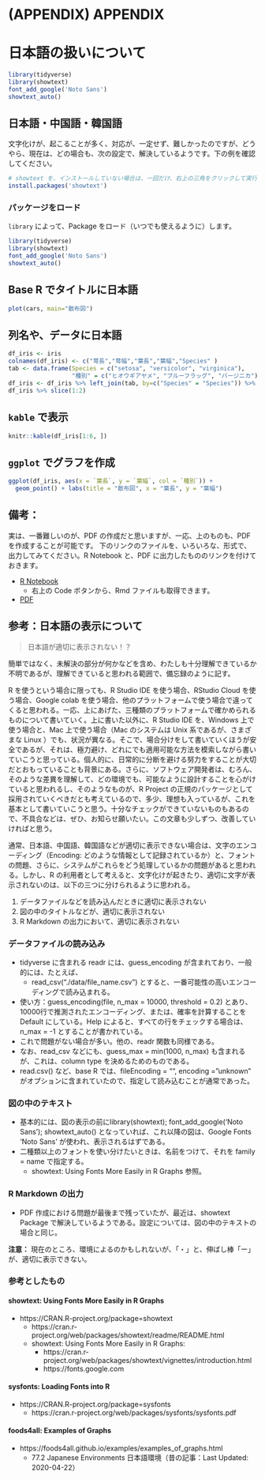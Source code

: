 # (APPENDIX) APPENDIX {-}
# 日本語の扱いについて {#japanese}

```r
library(tidyverse)
library(showtext) 
font_add_google('Noto Sans')
showtext_auto()
```

## 日本語・中国語・韓国語

文字化けが、起こることが多く、対応が、一定せず、難しかったのですが、どうやら、現在は、どの場合も、次の設定で、解決しているようです。下の例を確認してください。

```r
# showtext を、インストールしていない場合は、一回だけ、右上の三角をクリックして実行
install.packages('showtext')
```

### パッケージをロード

`library` によって、Package をロード（いつでも使えるように）します。

```r
library(tidyverse)
library(showtext) 
font_add_google('Noto Sans')
showtext_auto()
```

## Base R でタイトルに日本語

```r
plot(cars, main="散布図")
```


## 列名や、データに日本語


```r
df_iris <- iris
colnames(df_iris) <- c("萼長","萼幅","葉長","葉幅","Species" )
tab <- data.frame(Species = c("setosa", "versicolor", "virginica"), 
                  "種別" = c("ヒオウギアヤメ", "ブルーフラッグ", "バージニカ"))
df_iris <- df_iris %>% left_join(tab, by=c("Species" = "Species")) %>% select(-5)
df_iris %>% slice(1:2)
```

## `kable` で表示

```r
knitr::kable(df_iris[1:6, ])
```


## `ggplot` でグラフを作成

```r
ggplot(df_iris, aes(x = `葉長`, y = `葉幅`, col = `種別`)) +
  geom_point() + labs(title = "散布図", x = "葉長", y = "葉幅")
```


## 備考：

実は、一番難しいのが、PDF の作成だと思いますが、一応、上のものも、PDF を作成することが可能です。
下のリンクのファイルを、いろいろな、形式で、出力してみてください。R Notebook と、PDF に出力したもののリンクを付けておきます。

* [R Notebook](https://ds-sl.github.io/intro2r/Rmarkdown-J.nb.html)
  - 右上の Code ボタンから、Rmd ファイルも取得できます。
* [PDF](https://ds-sl.github.io/intro2r/Rmarkdown-J.pdf)

## 参考：日本語の表示について

> 日本語が適切に表示されない！？

簡単ではなく、未解決の部分が何かなどを含め、わたしも十分理解できているか不明であるが、理解できていると思われる範囲で、備忘録のように記す。

R を使うという場合に限っても、R Studio IDE を使う場合、RStudio Cloud を使う場合、Google colab を使う場合、他のプラットフォームで使う場合で違ってくると思われる。一応、上にあげた、三種類のプラットフォームで確かめられるものについて書いていく。上に書いた以外に、R Studio IDE を、Windows 上で使う場合と、Mac 上で使う場合（Mac のシステムは Unix 系であるが、さまざまな Linux ）でも、状況が異なる。そこで、場合分けをして書いていくほうが安全であるが、それは、極力避け、どれにでも適用可能な方法を模索しながら書いていこうと思っている。個人的に、日常的に分断を避ける努力をすることが大切だとおもっていることも背景にある。さらに、ソフトウェア開発者は、むろん、そのような差異を理解して、どの環境でも、可能なように設計することを心がけていると思われるし、そのようなものが、R Project の正規のパッケージとして採用されていくべきだとも考えているので、多少、理想も入っているが、これを基本として書いていこうと思う。十分なチェックができていないものもあるので、不具合などは、ぜひ、お知らせ願いたい。この文章も少しずつ、改善していければと思う。

通常、日本語、中国語、韓国語などが適切に表示できない場合は、文字のエンコーディング（Encoding: どのような情報として記録されているか）と、フォントの問題、さらに、システムがこれらをどう処理しているかの問題があると思われる。しかし、R の利用者として考えると、文字化けが起きたり、適切に文字が表示されないのは、以下の三つに分けられるように思われる。

1. データファイルなどを読み込んだときに適切に表示されない
2. 図の中のタイトルなどが、適切に表示されない
3. R Markdown の出力において、適切に表示されない


### データファイルの読み込み


- tidyverse に含まれる readr には、guess_encoding が含まれており、一般的には、たとえば、
	- read_csv("./data/file_name.csv")  とすると、一番可能性の高いエンコーディングで読み込まれる。
- 使い方：guess_encoding(file, n_max = 10000, threshold = 0.2) とあり、10000行で推測されたエンコーディング、または、確率を計算することを Default にしている。Help によると、すべての行をチェックする場合は、n_max =  -1 とすることが書かれている。
- これで問題がない場合が多い。他の、readr 関数も同様である。
- なお、read_csv などにも、guess_max = min(1000, n_max) も含まれるが、これは、column type を決めるためのものである。
- read.csv() など、base R では、fileEncoding = "", encoding = "unknown" がオプションに含まれていたので、指定して読み込むことが通常であった。


### 図の中のテキスト

- 基本的には、図の表示の前にlibrary(showtext); font_add_google('Noto Sans'); showtext_auto() となっていれば、これ以降の図は、Google Fonts 'Noto Sans' が使われ、表示されるはずである。
- 二種類以上のフォントを使い分けたいときは、名前をつけて、それを family = name で指定する。
	- showtext: Using Fonts More Easily in R Graphs 参照。

### R Markdown の出力

- PDF 作成における問題が最後まで残っていたが、最近は、showtext Package で解決しているようである。設定については、図の中のテキストの場合と同じ。

:::{.rmdcaution}
**注意：** 現在のところ、環境によるのかもしれないが、「・」と、伸ばし棒「ー」が、適切に表示できない。
:::

### 参考としたもの

#### showtext: Using Fonts More Easily in R Graphs

- https://CRAN.R-project.org/package=showtext
	- https://cran.r-project.org/web/packages/showtext/readme/README.html
	- showtext: Using Fonts More Easily in R Graphs: 
		- https://cran.r-project.org/web/packages/showtext/vignettes/introduction.html
		- https://fonts.google.com

#### sysfonts: Loading Fonts into R

- https://CRAN.R-project.org/package=sysfonts
	- https://cran.r-project.org/web/packages/sysfonts/sysfonts.pdf


#### foods4all: Examples of Graphs

- https://foods4all.github.io/examples/examples_of_graphs.html
	- 77.2 Japanese Environments 日本語環境（昔の記事：Last Updated: 2020-04-22）
